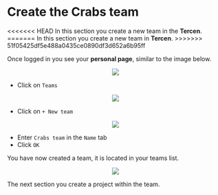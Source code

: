 # Create the Crabs team

<<<<<<< HEAD
In this section you create a new team in the __Tercen__.
=======
In this section you create a new team in __Tercen__.
>>>>>>> 51f05425df5e488a0435ce0890df3d652a6b95ff

Once logged in you see your __personal page__, similar to the image below.

<center><img src="images/View_personal_page.png"></center>

* Click on `Teams`

<center><img src="images/Click_on_teams_tab.png"></center>

* Click on `+ New team`

<center><img src="images/Click_on_add_team.png"></center>

* Enter `Crabs team` in the `Name` tab
* Click `OK`

You have now created a team, it is located in your teams list.

<center><img src="images/View_new_crab_team.png"></center>

The next section you create a project within the team.